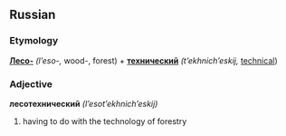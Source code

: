 ==Russian==
===Etymology===
'''[[Лесо-]]''' ''(l’eso-,'' wood-, forest) + '''[[технический]]''' ''(t’ekhnich’eskij,'' [[technical]])

===Adjective===
'''лесотехнический''' ''(l’esot’ekhnich’eskij)''
# having to do with the technology of forestry